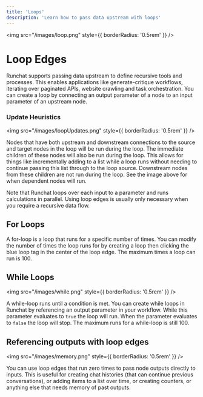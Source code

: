 ```yaml
---
title: 'Loops'
description: 'Learn how to pass data upstream with loops'
---
```


<img src="/images/loop.png" style={{ borderRadius: '0.5rem' }} />

# Loop Edges

Runchat supports passing data upstream to define recursive tools and processes. 
This enables applications like generate-critique workflows, iterating over paginated APIs, website crawling and task orchestration. 
You can create a loop by connecting an output parameter of a node to an input parameter of an upstream node.

### Update Heuristics

<img src="/images/loopUpdates.png" style={{ borderRadius: '0.5rem' }} />

Nodes that have both upstream and downstream connections to the source and target nodes in the loop will be run during the loop. 
The immediate children of these nodes will also be run during the loop. 
This allows for things like incrementally adding to a list while a loop runs without needing to continue passing this list through to the loop source. 
Downstream nodes from these children are not run during the loop. See the image above for when dependent nodes will run. 

<Info>
Note that Runchat loops over each input to a parameter and runs calculations in parallel. 
Using loop edges is usually only necessary when you require a recursive data flow. 
</Info>

## For Loops

A for-loop is a loop that runs for a specific number of times. 
You can modify the number of times the loop runs for by creating a loop then clicking the blue loop tag in the center of the loop edge.
The maximum times a loop can run is 100. 

## While Loops

<img src="/images/while.png" style={{ borderRadius: '0.5rem' }} />

A while-loop runs until a condition is met.
You can create while loops in Runchat by referencing an output parameter in your workflow. 
While this parameter evaluates to `true` the loop will run. When the parameter evaluates to `false` the loop will stop.
The maximum runs for a while-loop is still 100. 

## Referencing outputs with loop edges

<img src="/images/memory.png" style={{ borderRadius: '0.5rem' }} />

You can use loop edges that run zero times to pass node outputs directly to inputs. 
This is useful for creating chat histories (that can continue previous conversations), or adding items to a list over time, or creating counters, or anything else that needs memory of past outputs. 